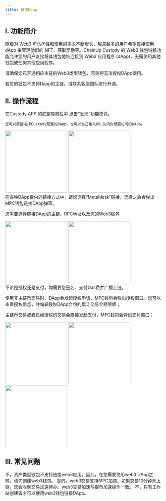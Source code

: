 ```yaml
---
title: 链接Dapp
---
```


## I. 功能简介
随着对 Web3 可访问性和使用的需求不断增长，越来越多的用户希望直接使用 dApp 来管理他们的 NFT、获取奖励等。ChainUp Custody 的 Web3 钱包链接功能允许您的用户直接将其钱包地址连接到 Web3 应用程序 (dApp)，无需使用其他钱包或任何其他应用程序。

<Note> 
请确保您已开通相应主链的Web3类型钱包，否则将无法授权DApp使用。

若您的钱包不支持Dapp的主链，请联系客服团队进行开通。
</Note>

## II. 操作流程
<Steps>
<Step title="进入发现功能模块, 选择DApp">
    在Custody APP 的底部导航栏中 点击“发现”功能模块。

    您可以直接选择Custody配置的DApp，也可以自己输入URL访问你想要访问的DApp。

<div className="w-full flex items-center justify-center">
    <CardGroup cols={2}>
        <img src="/images/user-guide/dapp1cn.png" width="200"/>
           <img src="/images/user-guide/dapp2cn.png" width="200"/>
    </CardGroup>
</div>


</Step>


<Step title="登录DApp">
在各种DApp提供的链接方式中，请您选择“MetaMask”链接，选择之后会弹出MPC钱包链接DApp弹窗。

您需要选择链接DApp的主链、RPC地址以及您的Web3钱包

<div className="w-full flex items-center justify-center">
    <CardGroup cols={2}>
        <img src="/images/user-guide/dapp3cn.png" width="200"/>
           <img src="/images/user-guide/dapp4cn.png" width="200"/>
    </CardGroup>
</div>
</Step>


<Step title="授权钱包">
<Tip> 
不论是授权还是支付，均需要您签名、支付Gas费并广播上链。
</Tip>

使用非主链币交易时，DApp会发起授权申请，MPC钱包会弹出授权窗口。您可以查看授权信息，并编辑授权DApp合约的累计交易金额限额；

主链币交易或者已经授权的交易会直接发起支付，MPC钱包会弹出支付窗口；
<div className="w-full flex items-center justify-center">
    <CardGroup cols={3}>
        <img src="/images/user-guide/dapp5cn.png" width="200"/>
     <img src="/images/user-guide/dapp6cn.png" width="200"/>
      <img src="/images/user-guide/dapp7cn.png" width="200"/>
    </CardGroup>
</div>
</Step>
</Steps>


## III. 常见问题

<Accordion title="资产类型钱包支持链接web3应用吗？">
不，资产类型钱包不支持链接web3应用。因此，在您需要使用web3 DApp之前，请先创建web3钱包。
</Accordion>

<Accordion title="web3交易支持MPC加速吗？">
是的，web3交易支持MPC加速。如果交易10分钟未上链，您会收到交易加速待办。web3交易加速与提币加速操作一致。
</Accordion>

<Accordion title="任何人都可以使用web3钱包链接DApp吗？">
不，只有工作站创建者才可以使用web3钱包链接DApp。
</Accordion>

